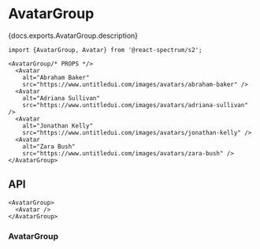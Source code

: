 


# AvatarGroup

<PageDescription>{docs.exports.AvatarGroup.description}</PageDescription>

```tsx render docs={docs.exports.AvatarGroup} links={docs.links} props={['label', 'size']} initialProps={{'aria-label': 'Collaborators', label: '123 members'}} controlOptions={{size: {control: 'picker'}}} type="s2"
import {AvatarGroup, Avatar} from '@react-spectrum/s2';

<AvatarGroup/* PROPS */>
  <Avatar
    alt="Abraham Baker"
    src="https://www.untitledui.com/images/avatars/abraham-baker" />
  <Avatar
    alt="Adriana Sullivan"
    src="https://www.untitledui.com/images/avatars/adriana-sullivan" />
  <Avatar
    alt="Jonathan Kelly"
    src="https://www.untitledui.com/images/avatars/jonathan-kelly" />
  <Avatar
    alt="Zara Bush"
    src="https://www.untitledui.com/images/avatars/zara-bush" />
</AvatarGroup>
```

## API

```tsx links={{AvatarGroup: '#avatargroup', Avatar: 'Avatar.html'}}
<AvatarGroup>
  <Avatar />
</AvatarGroup>
```

### AvatarGroup

<PropTable component={docs.exports.AvatarGroup} links={docs.links} />
